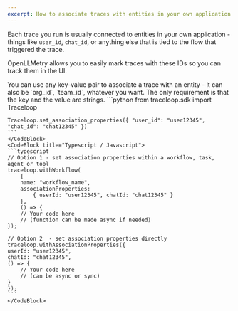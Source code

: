 ```yaml
---
excerpt: How to associate traces with entities in your own application
---
```


Each trace you run is usually connected to entities in your own application - things like `user_id`, `chat_id`, or anything else that is tied to the flow that triggered the trace.

OpenLLMetry allows you to easily mark traces with these IDs so you can track them in the UI.

<Callout intent="tip">
You can use any key-value pair to associate a trace with an entity - it can also be `org_id`, `team_id`, whatever you want. The only requirement is that the key and the value are strings.
</Callout>

<CodeBlocks>
    <CodeBlock title="Python">
    ```python
    from traceloop.sdk import Traceloop
    
    Traceloop.set_association_properties({ "user_id": "user12345", "chat_id": "chat12345" })
    ```
    </CodeBlock>
    <CodeBlock title="Typescript / Javascript">
    ```typescript
    // Option 1 - set association properties within a workflow, task, agent or tool
    traceloop.withWorkflow(
        {
        name: "workflow_name",
        associationProperties:
            { userId: "user12345", chatId: "chat12345" }
        },
        () => {
        // Your code here
        // (function can be made async if needed)
    });

    // Option 2  - set association properties directly
    traceloop.withAssociationProperties({
    userId: "user12345",
    chatId: "chat12345",
    () => {
        // Your code here
        // (can be async or sync)
    }
    });
    ```
    </CodeBlock>
</CodeBlocks>

